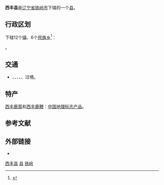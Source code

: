 {{Infobox China County
| county = 西丰县
| usedname = 
| nameorigin = 
| Photo = 
| Photoname = 
| map = ChinaTielingXifeng.png
| map_caption = 西丰县在铁岭市的位置
| Pinyin =  Xīfēng Xiàn
| Belong = [[辽宁省|辽宁省]][[铁岭市|铁岭市]]
| Types = [[县|县]]
| admincode =  
| founded = 
| seat = 西丰镇红旗路27号
| officerTitle = 
| officer = 
| officerTitle2 = 
| officer2 = 
| division = 
| town = 
| township = 
| subdistrict = 
| dialect = 
| post code = 112400
| phone code = 024
| coordinate = 
| area = 2699
| area land = 
| area water = 
| census yr = 
| pop = 34万人
| density =  
| GDP = 
| GDP_as_of = 
| GDPPC = 
| carlicense = 辽M
| web = www.lntlxf.gov.cn
| web_title = 西丰县政府网
}}
'''西丰县'''是[[辽宁省|辽宁省]][[铁岭市|铁岭市]]下辖的一个[[县|县]]。

== 行政区划 ==
{{PAGENAMEBASE}}下辖12个[[行政建制镇|镇]]、6个[[民族乡|民族乡]]<ref>{{PRC admin/ref sgc|21/12/23}}</ref>：

{{PRC admin/children|21/12/23}}。

== 交通 ==
* {{China Expwy Name|S14|P=Liaoning}}、{{中国高速公路名|G1112}}、{{中国国道名|303}}、{{中国国道名|229}}、{{中国省道名|103|P=辽宁}}、{{中国省道名|301|P=辽宁}}过境。

==特产==
[[西丰鹿茸|西丰鹿茸]]和[[西丰鹿鞭|西丰鹿鞭]]：[[中国地理标志产品|中国地理标志产品]]。

== 参考文献 ==
{{reflist}}

== 外部链接 ==
* {{Official website|http://www.lntlxf.gov.cn/|name=西丰县人民政府}}

{{西丰县行政区划}}
{{铁岭市行政区划}}
{{辽宁行政区划}}

[[Category:西丰县|]]
[[Category:铁岭区县市|县]]
[[Category:辽宁省县份|铁岭]]